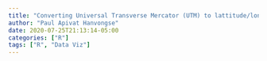 ```yaml
---
title: "Converting Universal Transverse Mercator (UTM) to lattitude/longitude data"
author: "Paul Apivat Hanvongse"
date: 2020-07-25T21:13:14-05:00
categories: ["R"]
tags: ["R", "Data Viz"]
---
```


